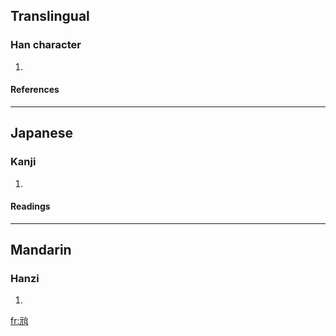 ==Translingual==
===Han character===
{{Han char|rad=儿|as=07|sn=9|four=|canj=一山戈口 (MUIR)}}
# {{defn|Han}}
====References====
{{Han ref|kx=0125.170|dkj=01378|dj=0265.190|hdz=10273.060|uh=5158|ud=20824}}
----
==Japanese==
===Kanji===
{{ja-kanji|grade=|rs=儿07}}
# {{defn|Japanese}}
====Readings====
{{ja-readings|on=[[し]] (shi)|kun=[[はじめる]] (hajimeru), [[はじまる]] (hajimaru)}}
----
==Mandarin==
===Hanzi===
{{cmn-hanzi|pin=[[shǐ]] (shi3)|wg=shih<sup>3</sup>}}
# {{defn|Mandarin}}

[[fr:兘]]